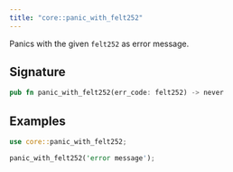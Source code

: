 ```yaml
---
title: "core::panic_with_felt252"
---
```


Panics with the given `felt252` as error message.

## Signature

```rust
pub fn panic_with_felt252(err_code: felt252) -> never
```




## Examples

```rust
use core::panic_with_felt252;

panic_with_felt252('error message');
```

